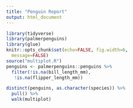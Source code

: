 ```yaml
---
title: "Penguin Report"
output: html_document
---
```

  
```r
library(tidyverse)
library(palmerpenguins)
library(glue)
knitr::opts_chunk$set(echo=FALSE, fig.width=6, 
  message=FALSE)
source("multiplot.R")
penguins <- palmerpenguins::penguins %>% 
  filter(!is.na(bill_length_mm),  
   !is.na(flipper_length_mm))
```

```r
distinct(penguins, as.character(species)) %>% 
  pull() %>% 
  walk(multiplot)
```
